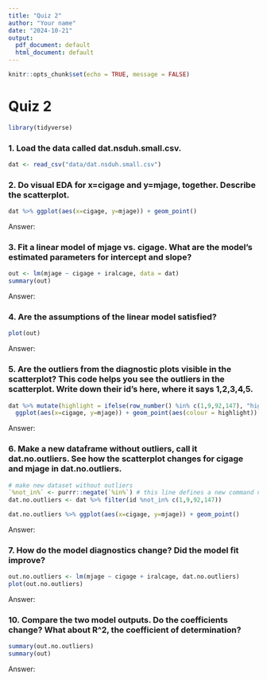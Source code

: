 ```yaml
---
title: "Quiz 2"
author: "Your name"
date: "2024-10-21"
output:
  pdf_document: default
  html_document: default
---
```


```r
knitr::opts_chunk$set(echo = TRUE, message = FALSE)
```

# Quiz 2

```r
library(tidyverse)
```

### 1. Load the data called dat.nsduh.small.csv.

```r
dat <- read_csv("data/dat.nsduh.small.csv")
```


### 2. Do visual EDA for x=cigage and y=mjage, together. Describe the scatterplot.

```r
dat %>% ggplot(aes(x=cigage, y=mjage)) + geom_point()
```

Answer: 

### 3. Fit a linear model of mjage vs. cigage. What are the model's estimated parameters for intercept and slope?

```r
out <- lm(mjage ~ cigage + iralcage, data = dat)
summary(out)
```

Answer: 


### 4. Are the assumptions of the linear model satisfied?

```r
plot(out)
```

Answer: 

### 5. Are the outliers from the diagnostic plots visible in the scatterplot? This code helps you see the outliers in the scatterplot. Write down their id's here, where it says 1,2,3,4,5. 

```r
dat %>% mutate(highlight = ifelse(row_number() %in% c(1,9,92,147), "highlight", "normal")) %>%
  ggplot(aes(x=cigage, y=mjage)) + geom_point(aes(colour = highlight))
```

Answer:

### 6. Make a new dataframe without outliers, call it dat.no.outliers. See how the scatterplot changes for cigage and mjage in  dat.no.outliers.

```r
# make new dataset without outliers
`%not_in%` <- purrr::negate(`%in%`) # this line defines a new command not_in.
dat.no.outliers <- dat %>% filter(id %not_in% c(1,9,92,147))

dat.no.outliers %>% ggplot(aes(x=cigage, y=mjage)) + geom_point()
```

Answer: 

### 7. How do the model diagnostics change? Did the model fit improve?  
```r
out.no.outliers <- lm(mjage ~ cigage + iralcage, dat.no.outliers)
plot(out.no.outliers)
```

Answer: 

### 10. Compare the two model outputs. Do the coefficients change? What about R^2, the coefficient of determination? 
```r
summary(out.no.outliers)
summary(out)
```

Answer: 



